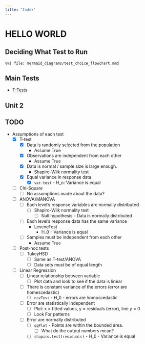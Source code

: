 ```yaml
---
title: "Index"
---
```


# HELLO WORLD

## Deciding What Test to Run

```mermaid
%%| file: mermaid_diagrams/test_choice_flowchart.mmd
```

## Main Tests

- [T-Tests](/ttests.qmd)

## Unit 2

## TODO

- Assumptions of each test
	- [x] T-test
		- [x] Data is randomly selected from the population
			- Assume True
		- [x] Observations are independent from each other
			- Assume True
		- [x] Data is normal / sample size is large enough.
			- Shapiro-Wilk normality test
		- [x] Equal variance in response data
			- [x] `var.test` - H_o: Variance is equal
	- [ ] Chi-Square
		- [ ] No assumptions made about the data?
	- [ ] ANOVA/MANOVA
		- [ ] Each level's response variables are normally distributed
			- [ ] Shapiro-Wilk normality test
				- [ ] Null hypothesis - Data is normally distributed
		- [ ] Each level's response data has the same variance
			- LeveneTest
				- H_0 - Variance is equal
		- [ ] Samples must be independent from each other
			- Assume True
	- [ ] Post-hoc tests
		- [ ] TukeyHSD
			- [ ] Same as T-test/ANOVA
			- [ ] Data sets must be of equal length
	- [ ] Linear Regression
		- [ ] Linear relationship between variable
			- [ ] Plot data and look to see if the data is linear
		- [ ] There is constant variance of the errors (error are homescedastic)
			- [ ] `ncvTest` - H_0 - errors are homoscedastic
		- [ ] Error are statistically independent
			- [ ] Plot: x = fitted values, y = residuals (error), line y = 0
			- [ ] Look For patterns
		- [ ] Error are normally distributed
			- [ ] `qqPlot` - Points are within the bounded area.
				- [ ] What do the output numbers mean?
			- [ ] `shapiro.test(residuals)` - H_0 - Variance is equal

